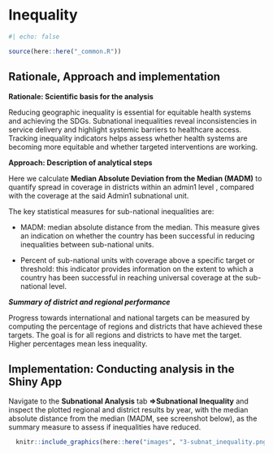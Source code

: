 # Inequality

```r
#| echo: false

source(here::here("_common.R"))
```

## Rationale, Approach and implementation

**Rationale: Scientific basis for the analysis**

Reducing geographic inequality is essential for equitable health systems and achieving the SDGs. Subnational inequalities reveal inconsistencies in service delivery and highlight systemic barriers to healthcare access. Tracking inequality indicators helps assess whether health systems are becoming more equitable and whether targeted interventions are working.

**Approach: Description of analytical steps**

Here we calculate **Median Absolute Deviation from the Median (MADM)** to quantify spread in coverage in districts within an admin1 level , compared with the coverage at the said Admin1 subnational unit.

The key statistical measures for sub-national inequalities are:

-   MADM: median absolute distance from the median. This measure gives an indication on whether the country has been successful in reducing inequalities between sub-national units.

-   Percent of sub-national units with coverage above a specific target or threshold: this indicator provides information on the extent to which a country has been successful in reaching universal coverage at the sub-national level.

***Summary of district and regional performance***

Progress towards international and national targets can be measured by computing the percentage of regions and districts that have achieved these targets. The goal is for all regions and districts to have met the target. Higher percentages mean less inequality.

## **Implementation: Conducting analysis in the Shiny App**

Navigate to the **Subnational Analysis** tab **=\>Subnational Inequality** and inspect the plotted regional and district results by year, with the median absolute distance from the median (MADM, see screenshot below), as the summary measure to assess if inequalities have reduced.

```r
  knitr::include_graphics(here::here("images", "3-subnat_inequality.png"))
```
